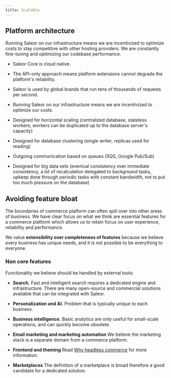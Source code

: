 ```yaml
---
title: Scalable
---
```


## Platform architecture

Running Saleor on our infrastructure means we are incentivized to optimize costs to stay competitive with other hosting providers.
We are constantly fine-tuning and optimizing our codebase performance.

- Saleor Core is cloud native.

- The API-only approach means platform extensions cannot degrade the platform's reliability.

- Saleor is used by global brands that run tens of thousands of requests per second.

- Running Saleor on our infrastructure means we are incentivized to optimize our costs.

- Designed for horizontal scaling
  (centralized database, stateless workers, workers can be duplicated up to the database server's capacity)

- Designed for database clustering (single writer, replicas used for reading)

- Outgoing communication based on queues (SQS, Google Pub/Sub)

- Designed for big data sets
  (eventual consistency over immediate consistency, a lot of recalculation delegated to background tasks,
  upkeep done through periodic tasks with constant bandwidth, not to put too much pressure on the database)

## Avoiding feature bloat

The boundaries of commerce platform can often spill over into other areas of business.
We have clear focus on what we think are essential features for a commerce platform
which allows us to retain focus on user experience, reliability and performance.

We value **extensibility over completeness of features** because we believe every business has unique needs,
and it is not possible to be everything to everyone.

### Non core features

Functionality we believe should be handled by external tools:

- **Search.**
  Fast and intelligent search requires a dedicated engine and infrastructure.
  There are many open-source and commercial solutions available that can be integrated with Saleor.

- **Personalization and AI.** Problem that is typically unique to each business.

- **Business intelligence.**
  Basic analytics are only useful for small-scale operations, and can quickly become obsolete.

- **Email marketing and marketing automation**
  We believe the marketing stack is a separate domain from a commerce platform.

- **Frontend and theming**
  Read [Why headless commerce](overview/why-saleor/headless.mdx) for more information.

- **Marketplaces**
  The definition of a marketplace is broad therefore a good candidate for a dedicated solution.
